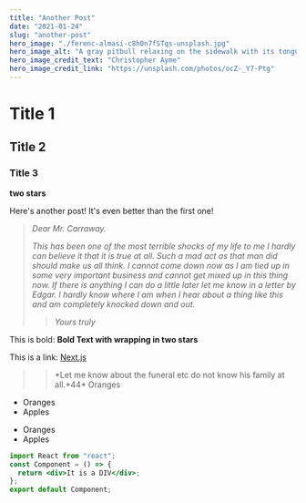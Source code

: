 ```yaml
---
title: "Another Post"
date: "2021-01-24"
slug: "another-post"
hero_image: "./ferenc-almasi-c8h0n7fSTqs-unsplash.jpg"
hero_image_alt: "A gray pitbull relaxing on the sidewalk with its tongue hanging out"
hero_image_credit_text: "Christopher Ayme"
hero_image_credit_link: "https://unsplash.com/photos/ocZ-_Y7-Ptg"
---
```


# Title 1

## Title 2

### Title 3

**two stars**

Here's another post! It's even better than the first one!

> _Dear Mr. Carraway._
>
> _This has been one of the most terrible shocks of my life to me I hardly can believe it that it is true at all. Such a mad act as that man did should make us all think. I cannot come down now as I am tied up in some very important business and cannot get mixed up in this thing now. If there is anything I can do a little later let me know in a letter by Edgar. I hardly know where I am when I hear about a thing like this and am completely knocked down and out._
>
> > _Yours truly_

This is bold: **Bold Text with wrapping in two stars**

This is a link: [Next.js](https://nextjs.org/)

> > *Let me know about the funeral etc do not know his family at all.*44\* Oranges

- Oranges
- Apples

* Oranges
* Apples

```jsx title="example.js"
import React from "react";
const Component = () => {
  return <div>It is a DIV</div>;
};
export default Component;
```
